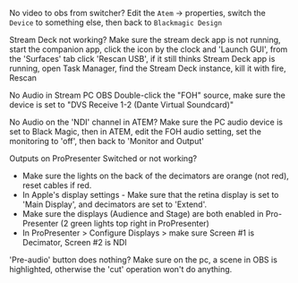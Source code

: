 
<Heading as="h3" size="md">No video to obs from switcher?</Heading>
Edit the `Atem` -> properties, switch the `Device` to something else, then back to `Blackmagic Design`

<Heading as="h3" size="md">Stream Deck not working?</Heading>
Make sure the stream deck app is not running, start the companion app, click the icon by the clock and 'Launch GUI', from the 'Surfaces' tab click 'Rescan USB', if it still thinks Stream Deck app is running, open Task Manager, find the Stream Deck instance, kill it with fire, Rescan

<Heading as="h3" size="md">No Audio in Stream PC OBS</Heading>
Double-click the "FOH" source, make sure the device is set to "DVS Receive 1-2 (Dante Virtual Soundcard)"

<Heading as="h3" size="md">No Audio on the 'NDI' channel in ATEM?</Heading>
Make sure the PC audio device is set to Black Magic, then in ATEM, edit the FOH audio setting, set the monitoring to 'off', then back to 'Monitor and Output'

<Heading as="h3" size="md">Outputs on ProPresenter Switched or not working?</Heading>

- Make sure the lights on the back of the decimators are orange (not red), reset cables if red.
- In Apple's display settings - Make sure that the retina display is set to 'Main Display', and decimators are set to 'Extend'.
- Make sure the displays (Audience and Stage) are both enabled in Pro-Presenter (2 green lights top right in ProPresenter)
- In ProPresenter > Configure Displays > make sure Screen #1 is Decimator, Screen #2 is NDI

<Heading as="h3" size="md">'Pre-audio' button does nothing?</Heading>
Make sure on the pc, a scene in OBS is highlighted, otherwise the 'cut' operation won't do anything.
